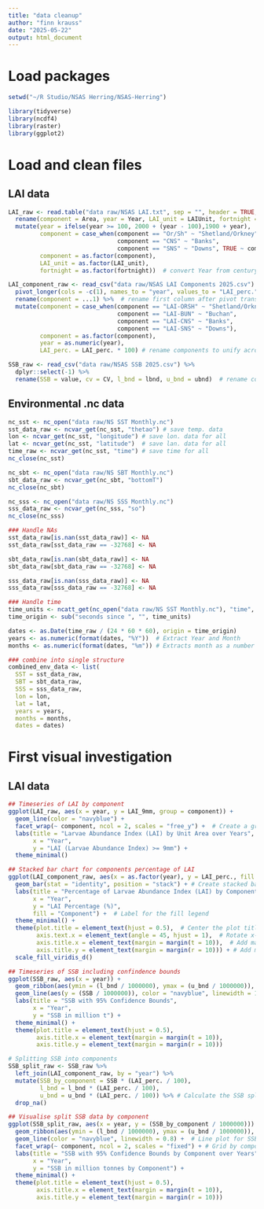 ```yaml
---
title: "data cleanup"
author: "finn krauss"
date: "2025-05-22"
output: html_document
---
```


# Load packages

```r
setwd("~/R Studio/NSAS Herring/NSAS-Herring")

library(tidyverse)
library(ncdf4)
library(raster)
library(ggplot2)
```

# Load and clean files

## LAI data

```r
LAI_raw <- read.table("data raw/NSAS LAI.txt", sep = "", header = TRUE, strip.white = TRUE) %>%
  rename(component = Area, year = Year, LAI_unit = LAIUnit, fortnight = Fortnight, LAI_9mm = L..9) %>%  # rename columns
  mutate(year = ifelse(year >= 100, 2000 + (year - 100),1900 + year),
         component = case_when(component == "Or/Sh" ~ "Shetland/Orkney", 
                               component == "CNS" ~ "Banks",
                               component == "SNS" ~ "Downs", TRUE ~ component),
         component = as.factor(component),
         LAI_unit = as.factor(LAI_unit),
         fortnight = as.factor(fortnight))  # convert Year from century break to full year & rename components to unify across data

LAI_component_raw <- read_csv("data raw/NSAS LAI Components 2025.csv") %>%
  pivot_longer(cols = -c(1), names_to = "year", values_to = "LAI_perc.") %>%  # convert data into long format
  rename(component = ...1) %>%  # rename first column after pivot transform
  mutate(component = case_when(component == "LAI-ORSH" ~ "Shetland/Orkney",
                               component == "LAI-BUN" ~ "Buchan",
                               component == "LAI-CNS" ~ "Banks",
                               component == "LAI-SNS" ~ "Downs"),
         component = as.factor(component),
         year = as.numeric(year),
         LAI_perc. = LAI_perc. * 100) # rename components to unify across data, converting years to numeric & LAI perc. to %

SSB_raw <- read_csv("data raw/NSAS SSB 2025.csv") %>%
  dplyr::select(-1) %>%
  rename(SSB = value, cv = CV, l_bnd = lbnd, u_bnd = ubnd)  # rename columns (SSB = SSB in Tonnes, cv = coefficient of variation, l_bnd = lower limit of 95% CI & u_bnd = upper limit of 95% CI)
```

## Environmental .nc data

```r
nc_sst <- nc_open("data raw/NS SST Monthly.nc")
sst_data_raw <- ncvar_get(nc_sst, "thetao") # save temp. data
lon <- ncvar_get(nc_sst, "longitude") # save lon. data for all
lat <- ncvar_get(nc_sst, "latitude")  # save lan. data for all
time_raw <- ncvar_get(nc_sst, "time") # save time for all
nc_close(nc_sst)

nc_sbt <- nc_open("data raw/NS SBT Monthly.nc")
sbt_data_raw <- ncvar_get(nc_sbt, "bottomT")
nc_close(nc_sbt)

nc_sss <- nc_open("data raw/NS SSS Monthly.nc")
sss_data_raw <- ncvar_get(nc_sss, "so")
nc_close(nc_sss)

### Handle NAs
sst_data_raw[is.nan(sst_data_raw)] <- NA
sst_data_raw[sst_data_raw == -32768] <- NA

sbt_data_raw[is.nan(sbt_data_raw)] <- NA
sbt_data_raw[sbt_data_raw == -32768] <- NA

sss_data_raw[is.nan(sss_data_raw)] <- NA
sss_data_raw[sss_data_raw == -32768] <- NA

### Handle time
time_units <- ncatt_get(nc_open("data raw/NS SST Monthly.nc"), "time", "units")$value # get atribues from .nc files
time_origin <- sub("seconds since ", "", time_units)

dates <- as.Date(time_raw / (24 * 60 * 60), origin = time_origin)
years <- as.numeric(format(dates, "%Y"))  # Extract Year and Month
months <- as.numeric(format(dates, "%m")) # Extracts month as a number (1-12)

### combine into single structure
combined_env_data <- list(
  SST = sst_data_raw,
  SBT = sbt_data_raw,
  SSS = sss_data_raw,
  lon = lon,
  lat = lat, 
  years = years,
  months = months,
  dates = dates)

```

# First visual investigation

## LAI data

```r
## Timeseries of LAI by component
ggplot(LAI_raw, aes(x = year, y = LAI_9mm, group = component)) +
  geom_line(color = "navyblue") +
  facet_wrap(~ component, ncol = 2, scales = "free_y") +  # Create a grid, 2 columns, free y-scales for better visibility
  labs(title = "Larvae Abundance Index (LAI) by Unit Area over Years", 
       x = "Year", 
       y = "LAI (Larvae Abundance Index) >= 9mm") +
  theme_minimal()

## Stacked bar chart for components percentage of LAI
ggplot(LAI_component_raw, aes(x = as.factor(year), y = LAI_perc., fill = component)) +
  geom_bar(stat = "identity", position = "stack") + # Create stacked bars
  labs(title = "Percentage of Larvae Abundance Index (LAI) by Component and Year",
       x = "Year",
       y = "LAI Percentage (%)",
       fill = "Component") +  # Label for the fill legend
  theme_minimal() +
  theme(plot.title = element_text(hjust = 0.5),  # Center the plot title
        axis.text.x = element_text(angle = 45, hjust = 1),  # Rotate x-axis labels for readability
        axis.title.x = element_text(margin = margin(t = 10)),  # Add margin to x-axis title
        axis.title.y = element_text(margin = margin(r = 10))) + # Add margin to y-axis title
  scale_fill_viridis_d()

## Timeseries of SSB including confindence bounds
ggplot(SSB_raw, aes(x = year)) +
  geom_ribbon(aes(ymin = (l_bnd / 1000000), ymax = (u_bnd / 1000000)), fill = "skyblue", alpha = 0.5) + # Add the shaded area for the confidence interval (lower_bound to upper_bound)
  geom_line(aes(y = (SSB / 1000000)), color = "navyblue", linewidth = 1) +  # Add the line for the SSB value
  labs(title = "SSB with 95% Confidence Bounds", 
       x = "Year", 
       y = "SSB in million t") +
  theme_minimal() +
  theme(plot.title = element_text(hjust = 0.5),
        axis.title.x = element_text(margin = margin(t = 10)),
        axis.title.y = element_text(margin = margin(r = 10)))

# Splitting SSB into components
SSB_split_raw <- SSB_raw %>%
  left_join(LAI_component_raw, by = "year") %>%
  mutate(SSB_by_component = SSB * (LAI_perc. / 100),
         l_bnd = l_bnd * (LAI_perc. / 100),
         u_bnd = u_bnd * (LAI_perc. / 100)) %>% # Calculate the SSB split & 95% bounds by component percentage, ensure LAI_perc is treated as a decimal (divide by 100)
  drop_na()

## Visualise split SSB data by component
ggplot(SSB_split_raw, aes(x = year, y = (SSB_by_component / 1000000))) +
  geom_ribbon(aes(ymin = (l_bnd / 1000000), ymax = (u_bnd / 1000000)), fill = "skyblue", alpha = 0.5) +
  geom_line(color = "navyblue", linewidth = 0.8) +  # Line plot for SSB by component
  facet_wrap(~ component, ncol = 2, scales = "fixed") + # Grid by component, 2 columns, free y-scales
  labs(title = "SSB with 95% Confidence Bounds by Component over Years",
       x = "Year",
       y = "SSB in million tonnes by Component") +
  theme_minimal() +
  theme(plot.title = element_text(hjust = 0.5),
        axis.title.x = element_text(margin = margin(t = 10)),
        axis.title.y = element_text(margin = margin(r = 10)))
```

